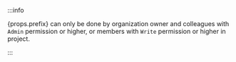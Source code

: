 :::info

<span>{props.prefix}</span> can only be done by organization owner and colleagues
with <code>Admin</code> permission or higher, or members with <code>Write</code> permission
or higher in project.

:::
